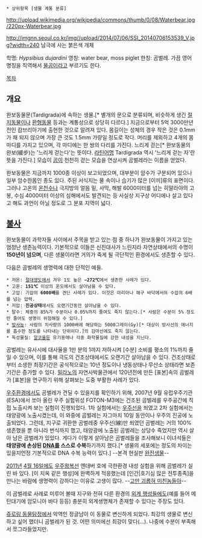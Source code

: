  * 상위항목 [생물 계통 분류]

http://upload.wikimedia.org/wikipedia/commons/thumb/0/08/Waterbear.jpg/220px-Waterbear.jpg

http://imgnn.seoul.co.kr/img//upload/2014/07/06/SSI_20140706153539_V.jpg?width=240
남극에 사는 붉은색 개체

학명: ''Hypsibius dujardini''
영칭: water bear, moss piglet
한칭: 곰벌레. 가끔 영어명칭을 직역해서 [[물곰]]이라고 부르기도 한다.

[[목차]]
== 개요 ==
완보동물문(Tardigrada)에 속하는 생물.[* 별개의 문으로 분류되며, 비슷하게 생긴 [[절지동물]]이나 [[환형동물]] 등과는 계통상으로 상당히 다르다.] 지금으로부터 5억 3000만년전인 캄브리아기에 출현한 것으로 알려져 있다. 몸길이는 성체의 경우 작은 것은 0.1mm가 채 되지 않으며 가장 큰 것도 1.5mm 가량일 정도로 작다. 머리를 제외하고 4개의 몸마디를 가지고 있으며, 각 마디에는 한 쌍의 다리를 가진다. 느리게 걷는[* 완보동물의 완보(緩步)는 '느리게 걷는다'는 뜻이다. [[라틴어]]명 Tardigrada 역시 '느리게 걷는 자'란 뜻을 가진다.] 모습이 [[곰]]이 천천히 걷는 모습을 연상시켜 곰벌레라는 이름을 얻었다.

완보동물은 지금까지 1000종 이상이 보고되었으며, 대부분이 암수가 구분되어 있으나 일부 암수한몸인 종도 있다. 주된 서식지는 물 속이나 습기가 많은 [이끼]류의 표면이다. 그러나 고온의 [[온천]]수나 극지방의 얼음 밑, 사막, 해발 6000미터를 넘는 히말라야의 고봉, 수심 4000미터 이상의 심해에서도 발견되는 등 사실상 지구상 어디에나 살고 있다고 해도 과언이 아닐 정도로 그 분포 지역이 넓다.

== [[불사]] ==
완보동물이 과학자들 사이에서 주목을 받고 있는 점 중 하나가 완보동물이 가지고 있는 엄청난 생존능력이다. 기본적으로 이들은 신진대사가 느린지라 자연상태에서의 수명이 '''150년이 넘으며''', 다른 생물이라면 거의가 죽게 될 극단적인 환경에서도 생존할 수 있다.

다음은 곰벌레의 생명력에 대한 단적인 예들.
 * 저온: [[절대영도]]에서 겨우 1도 높은 '''−272℃'''에서 생존한 사례가 있다.
 * 고온: '''151℃''' 이상의 온도에서도 살아남을 수 있다.
 * 고압: 기압의 '''6000배'''를 견딘 사례가 있다. 이것은 마리아나 해구 바닥에서의 수압의 6배를 넘는 압력.
 * 저압: '''진공상태'''에서도 오랜기간동안 살아남을 수 있다.
 * 탈수: 체중의 85%가 수분이나 0.05%까지 줄여도 죽지 않는다.[* 사람은 수분이 5% 정도만 줄어도 생명이 위험해질 수 있다.]
 * [[방사능]]: 사람의 치사량의 1000배에 해당하는 5000그레이(Gy)[* 대상이 방사선의 에너지를 흡수한 정도를 나타내는 단위이다.]의 감마선에도 죽지 않는다.
 * 독성물질: [[알코올]]등 유기용매나 각종 화학물질에 강한 내성을 지닌다.

곰벌레는 유사시에 대사율을 1만 분의 1까지 저하시켜 [수분] 소비를 평소의 1%까지 줄일 수 있으며, 이를 통해 극도의 건조상태에서도 오랜기간 살아남을 수 있다. 건조상태로부터 소생한 최장기간은 공식적으로는 10년 정도이나 냉동상태나 무산소 상태라면 보존기간은 증가할 수 있다. [[밀라노]]의 자연사박물관에서 120년전에 만든 [표본]속의 곰벌레가 [표본]을 연구하기 위해 살펴보는 도중 부활한 사례가 있다.

[[우주]]환경에서도 곰벌레가 견딜 수 있을지를 확인하기 위해, 2007년 9월 유럽우주기관(ESA)에서 쏘아 올린 우주 실험위성 FOTON-M3에는 건조된 곰벌레를 우주공간에 직접 노출시켜 보는 실험이 진행되었다. 1차 실험에서는 [[우주선]]을 쐬였고 2차 실험에서는 태양광에 노출시켰는데, 이 와중에 곰벌레는 자그마치 10일 동안이나 우주의 진공에 노출되었다. 그런데, 지구로 귀환한 곰벌레중 우주선(線)만 쐬였던 곰벌레는 거의 100% 생존했을 뿐 아니라 번식까지 했고, 태양광에 노출된 곰벌레는 상당수 죽었지만 역시 살아 남은 곰벌레가 있었다. 게다가 이렇게 살아남은 곰벌레들을 조사해보니 이녀석들은 '''태양광에 손상된 [[DNA]]를 스스로 수복'''하기까지 했다.[* 생물의 세포에는 정도의 차이는 있을지언정 기본적으로 DNA 수복 능력이 있다.] --본격 현실판 [[완전생물]]--

[[2011년]] [[4월 16일]]에도 [[우주왕복선]] 엔데버 호에 극한환경 내성 실험을 위해 곰벌레가 실린 바 있다. [이 지옥 같은 행성]에 완벽하게 적응했는데 [인간|호기심 많은 전투종족]을 만나는 바람에 생명력이 강하다는 이유로 고생이 많다. --[[고만해 미친놈들아|고만 괴롭혀 미친놈들아]]--

이 곰벌레로 사례로 미루어 볼때 지구와 전혀 다른 환경의 [[외계 행성]]들에도(예를 들어 메탄대기에 암모니아 바다 등등) 충분히 외계생명체가 존재할 수 있다는 주장도 있다.

[[쥬로링 동물탐정]]에서 악역인 정글남이 이 동물로 변신하게 되었다. 최강의 생물로 변신하고 싶어 했더니 곰벌레가 된 것. 어떤 의미에선 최강이 맞다(...). 나중에 수분이 부족해서 쪼그라들었지만.
